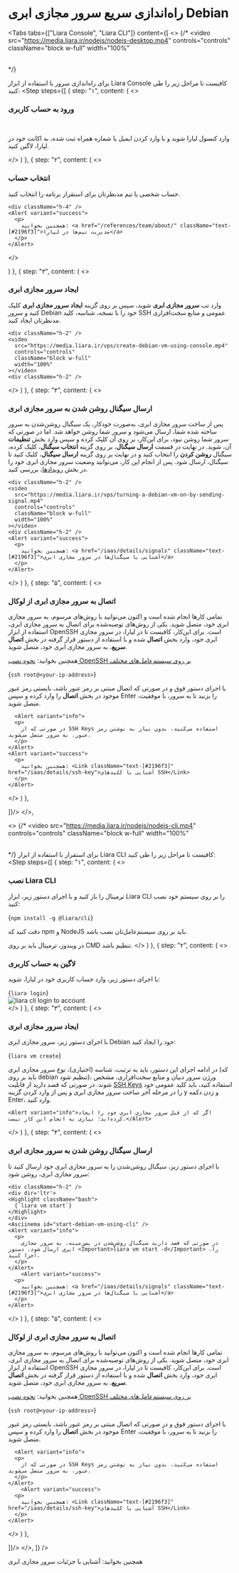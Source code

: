 

<Layout>
<Head>
<title>مستندات راه‌اندازی سریع سرور مجازی ابری Debian دبیان - لیارا</title>
<meta property="og:title" content="مستندات خدمات رایانش ابری لیارا" />
<meta property="og:description" content="مستندات مربوط به نحوه راه‌اندازی سریع سرور مجازی دبیان Debian در لیارا"  />
</Head>

# راه‌اندازی سریع سرور مجازی ابری Debian 

<Tabs 
  tabs={["Liara Console", "Liara CLI"]} 
  content={[
  <>
  {/* <video
  src="https://media.liara.ir/nodejs/nodejs-desktop.mp4"
  controls="controls"
  className="block w-full"
  width="100%"
  ></video>
  
  <br /> */}

  برای راه‌اندازی سرور با استفاده از ابزار <Link className="text-[#2196f3] " href="/references/console/about">Liara Console</Link> کافیست تا مراحل زیر را طی کنید:
  <Step  steps={[
{
  step: "۱",
  content: (
  <>
    <h3>ورود به حساب کاربری</h3>   
    <p>وارد <Link className="text-[#2196f3] " href="https://console.liara.ir">کنسول لیارا</Link> شوید و با وارد کردن ایمیل یا شماره همراه ثبت شده، به اکانت خود در لیارا، لاگین کنید.</p>
  </>
  )
  },
  {
  step: "۲",
  content: (
  <>
    <h3>انتخاب حساب</h3>
    <p>حساب شخصی یا تیم مدنظرتان برای استقرار برنامه را انتخاب کنید.</p>
    
    <div className="h-4" />
    <Alert variant="success">
      <p>
        همچنین بخوانید: <a href="/references/team/about/" className="text-[#2196f3]">مدیریت تیم‌ها در لیارا</a>
      </p>
    </Alert>
  </>

  )
  },
  {
  step: "۳",
  content: (
  <>
    <h3>ایجاد سرور مجازی ابری</h3>
    <p>وارد تب <b>سرور مجازی ابری</b> شوید، سپس بر روی گزینه <b>ایجاد سرور مجازی ابری</b> کلیک کنید و سرور Debian خود را با نسخه، شناسه، <Link className="text-[#2196f3] " href="/iaas/details/ssh-key">کلید SSH عمومی</Link> و <Link className="text-[#2196f3] " href="/iaas/details/hardware-plans">منابع سخت‌افزاری</Link> مدنظرتان ایجاد کنید.</p>

    <div className="h-2" />
    <video
      src="https://media.liara.ir/vps/create-debian-vm-using-console.mp4"
      controls="controls"
      className="block w-full"
      width="100%"
    ></video>
    <div className="h-2" />
  </>
  )
  },
  {
  step: "۴",
  content: (
  <>
    <h3>ارسال سیگنال روشن شدن به سرور مجازی ابری</h3>
    <p>
      پس از ساخت سرور مجازی ابری، به‌صورت خودکار، یک سیگنال روشن‌شدن به سرور ساخته شده شما، ارسال می‌شود و سرور شما روشن خواهد شد. اما در صورتی که سرور شما روشن نبود، برای این‌کار، بر روی آن کلیک کرده و سپس وارد بخش <b>تنظیمات</b> آن، شوید. در نهایت 
      در قسمت <b>ارسال سیگنال</b>، بر روی گزینه <b>انتخاب سیگنال</b>، کلیک کرده، سیگنال <b>روشن کردن</b> را انتخاب کنید و در نهایت بر روی گزینه <b>ارسال سیگنال</b>، کلیک کنید تا سیگنال، ارسال شود.
      پس از انجام این کار، می‌توانید وضعیت سرور مجازی ابری خود را در بخش <a href="/iaas/details/events" className="text-[#2196f3]">رویدادها</a>، بررسی کنید. 
    </p>
        
    <div className="h-2" />
    <video
      src="https://media.liara.ir/vps/turning-a-debian-vm-on-by-sending-signal.mp4"
      controls="controls"
      className="block w-full"
      width="100%"
    ></video>
    <div className="h-2" />
    <Alert variant="success">
      <p>
        همچنین بخوانید: <a href="/iaas/details/signals" className="text-[#2196f3]">آشنایی با سیگنال‌ها در سرور مجازی ابری</a>
      </p>
    </Alert>
  </>
  )
  },
  {
  step: "۵",
  content: (
  <>
    <h3>اتصال به سرور مجازی ابری از لوکال</h3>
    <p>
      تمامی کارها انجام شده است و اکنون می‌توانید با روش‌های مرسوم، به سرور مجازی ابری خود، متصل شوید. یکی از روش‌های توصیه‌شده برای اتصال به سرور مجازی ابری، استفاده از ابزار OpenSSH است. برای این‌کار، کافیست 
       تا در لیارا، در سرور مجازی ابری خود، وارد بخش <b>اتصال</b> شده و با استفاده از دستور قرار گرفته در بخش <b>اتصال سریع</b>، به سرور مجازی ابری خود، متصل شوید.
    </p>
        <div className="h-2" />
    <Alert variant="success">
      <p>
        همچنین بخوانید: <a href="/iaas/details/openssh-package/#install-ssh" className="text-[#2196f3]">نحوه نصب OpenSSH بر روی سیستم‌عامل‌های مختلف</a>
      </p>
    </Alert>
    <div className="h-2" />
    <div dir='ltr'>
    <Highlight className="json">
      {`ssh root@<your-ip-address>`}
    </Highlight>
    </div>
    <Asciinema id="connect-to-debian-server-using-ssh" />
    <div className="h-2" />
    <p>
      با اجرای دستور فوق و در صورتی که اتصال مبتنی بر رمز عبور باشد، بایستی رمز عبور موجود در بخش <b>اتصال</b> را وارد کرده و سپس <Important>Enter</Important> را بزنید تا به سرور، با موفقیت، متصل شوید.
    </p>
    <div className="h-2" />

      <Alert variant="info">
      <p>
        در صورتی که از SSH Keys استفاده می‌کنید، بدون نیاز به نوشتن رمز عبور، به سرور متصل می‌شوید.
      </p>
    </Alert>
    <Alert variant="success">
      <p>
        همچنین بخوانید: <Link className="text-[#2196f3]" href="/iaas/details/ssh-key">آشنایی با کلیدهای SSH</Link>
      </p>
    </Alert>
  </>
  )
  },

]}/>
  </>,

  <>
  {/* <video
  src="https://media.liara.ir/nodejs/nodejs-cli.mp4"
  controls="controls"
  className="block w-full"
  width="100%"
  ></video>
  <br /> */}
  برای استقرار با استفاده از ابزار <Link className="text-[#2196f3] " href="/references/cli/about">Liara CLI</Link> کافیست تا مراحل زیر را طی کنید:
  <Step  steps={[
{
  step: "۱",
  content: (
  <>
    <h3>نصب Liara CLI</h3>
    <p>ترمینال را باز کنید و با اجرای دستور زیر، ابزار Liara CLI را بر روی سیستم خود نصب کنید:</p>
    <div dir='ltr'>
      <Highlight className="bash">
        {`npm install -g @liara/cli`}
      </Highlight>
    </div>
    <div className="h-2" />
    <Alert variant="info">
      <p>
      دقت کنید که <Link className="text-[#2196f3] " href="https://nodejs.org">npm و NodeJS</Link> باید بر روی سیستم‌عامل‌تان نصب باشد.
      </p>
    </Alert>
    <Alert variant="warning">در ویندوز، ترمینال باید بر روی CMD تنظیم باشد.</Alert>
  </>
  )
  },
  {
  step: "۲",
  content: (
  <>
    <h3>لاگین به حساب کاربری</h3>
    <p>با اجرای دستور زیر، وارد حساب کاربری خود در لیارا، شوید:</p>
    <div dir='ltr'>
      <Highlight className="bash">
        {`liara login`}
      </Highlight>
    </div>
    <div className="h-4" />
    <img src="https://media.liara.ir/docs/liaracli-login.gif" alt="liara cli login to account" />
    <div className="h-4" />
  </>
  )
  },
  {
  step: "۳",
  content: (
  <>
    <h3>ایجاد سرور مجازی ابری</h3>
    <p>با اجرای دستور زیر، سرور مجازی ابری Debian خود را ایجاد کنید:</p>
    <div dir='ltr'>
      <Highlight className="bash">
        {`liara vm create`}
      </Highlight>
    </div>
    <Asciinema id="create-debian-vm-using-cli" />
    <div className="h-2" />
    <p>در ادامه اجرای این دستور، باید به ترتیب، شناسه (اختیاری)، نوع سرور مجازی ابری (که باید بر روی debian تنظیم شود)، ورژن سرور دبیان و <Link className="text-[#2196f3] " href="/iaas/details/hardware-plans">منابع سخت‌افزاری</Link>، مشخص شوند. در صورتی که قصد دارید از قابلیت <a href="/iaas/details/ssh-key" className="text-[#2196f3]">SSH Keys</a> استفاده کنید، باید کلید عمومی خود را در مرحله آخر ساخت سرور مجازی ابری و پس از وارد کردن گزینه <Important>y</Important> و زدن دکمه <Important>Enter</Important>، وارد کنید.</p>
    <div className="h-2" />

    <Alert variant="info">اگر که از قبل سرور مجازی ابری خود را ایجاد کرده‌اید؛ نیازی به انجام این کار نیست.</Alert>

  </>
  )
  },
  {
  step: "۴",
  content: (
  <>
    <h3>ارسال سیگنال روشن شدن به سرور مجازی ابری</h3> 
    <p>با اجرای دستور زیر، سیگنال روشن‌شدن را به سرور مجازی ابری خود ارسال کنید تا سرور مجازی ابری، روشن شود:</p>
    
    <div className="h-2" />
    <div dir='ltr'>
    <Highlight className="bash">
      {`liara vm start`}
    </Highlight>
    </div>
    <Asciinema id="start-debian-vm-using-cli" />
    <Alert variant="info">
      <p>
        در صورتی که قصد دارید سیگنال روشن‌شدن در پس‌زمینه، به سرور مجازی ابری ارسال شود، دستور <Important>liara vm start -d</Important> را، اجرا کنید. 
      </p>
    </Alert>
        <Alert variant="success">
      <p>
        همچنین بخوانید: <a href="/iaas/details/signals" className="text-[#2196f3]">آشنایی با سیگنال‌ها در سرور مجازی ابری</a>
      </p>
    </Alert>
  </>
  )
  },
  {
  step: "۵",
  content: (
  <>
    <h3>اتصال به سرور مجازی ابری از لوکال</h3>
    <p>
      تمامی کارها انجام شده است و اکنون می‌توانید با روش‌های مرسوم، به سرور مجازی ابری خود، متصل شوید. یکی از روش‌های توصیه‌شده برای اتصال به سرور مجازی ابری، استفاده از ابزار OpenSSH است. برای این‌کار، کافیست 
       تا در لیارا، در سرور مجازی ابری خود، وارد بخش <b>اتصال</b> شده و با استفاده از دستور قرار گرفته در بخش <b>اتصال سریع</b>، به سرور مجازی ابری خود، متصل شوید.
    </p>
        <div className="h-2" />
    <Alert variant="success">
      <p>
        همچنین بخوانید: <a href="/iaas/details/openssh-package/#install-ssh" className="text-[#2196f3]">نحوه نصب OpenSSH بر روی سیستم‌عامل‌های مختلف</a>
      </p>
    </Alert>
    <div className="h-2" />
    <div dir='ltr'>
    <Highlight className="json">
      {`ssh root@<your-ip-address>`}
    </Highlight>
    </div>
    <Asciinema id="connect-to-debian-server-using-ssh" />
    <div className="h-2" />
    <p>
      با اجرای دستور فوق و در صورتی که اتصال مبتنی بر رمز عبور باشد، بایستی رمز عبور موجود در بخش <b>اتصال</b> را وارد کرده و سپس <Important>Enter</Important> را بزنید تا به سرور، با موفقیت، متصل شوید.
    </p>
    <div className="h-2" />

      <Alert variant="info">
      <p>
        در صورتی که از SSH Keys استفاده می‌کنید، بدون نیاز به نوشتن رمز عبور، به سرور متصل می‌شوید.
      </p>
    </Alert>
        <Alert variant="success">
      <p>
        همچنین بخوانید: <Link className="text-[#2196f3]" href="/iaas/details/ssh-key">آشنایی با کلیدهای SSH</Link>
      </p>
    </Alert>
  </>
  )
  },

]}/>
  </>,
]} 
/>

<Alert variant="success">
<p>
  همچنین بخوانید: <Link href="/iaas/details/about/" className="text-[#2196f3]">آشنایی با جزئیات سرور مجازی ابری</Link>
</p>
</Alert>

</Layout>
